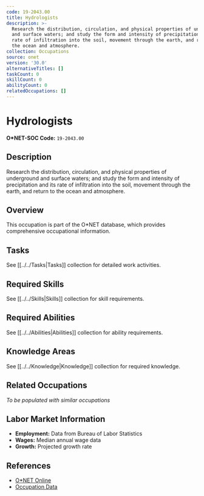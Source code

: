 ```yaml
---
code: 19-2043.00
title: Hydrologists
description: >-
  Research the distribution, circulation, and physical properties of underground
  and surface waters; and study the form and intensity of precipitation and its
  rate of infiltration into the soil, movement through the earth, and return to
  the ocean and atmosphere.
collection: Occupations
source: onet
version: '30.0'
alternativeTitles: []
taskCount: 0
skillCount: 0
abilityCount: 0
relatedOccupations: []
---
```

# Hydrologists

**O*NET-SOC Code:** `19-2043.00`

## Description

Research the distribution, circulation, and physical properties of underground and surface waters; and study the form and intensity of precipitation and its rate of infiltration into the soil, movement through the earth, and return to the ocean and atmosphere.

## Overview

This occupation is part of the O*NET database, which provides comprehensive occupational information.

## Tasks

See [[../../Tasks|Tasks]] collection for detailed work activities.

## Required Skills

See [[../../Skills|Skills]] collection for skill requirements.

## Required Abilities

See [[../../Abilities|Abilities]] collection for ability requirements.

## Knowledge Areas

See [[../../Knowledge|Knowledge]] collection for required knowledge.

## Related Occupations

*To be populated with similar occupations*

## Labor Market Information

- **Employment:** Data from Bureau of Labor Statistics
- **Wages:** Median annual wage data
- **Growth:** Projected growth rate

## References

- [O*NET Online](https://www.onetonline.org/link/summary/19-2043.00)
- [Occupation Data](https://www.onetcenter.org/)
